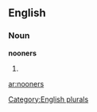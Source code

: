 ==English==

===Noun===
'''nooners'''

# {{plural of|[[nooner]]}}

[[Category:English plurals]]

[[ar:nooners]]